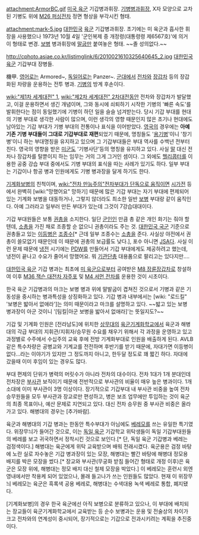 attachment:ArmorBC.gif
[[미국 육군]] 기갑병과휘장. [[기병]]병과휘장, X자 모양으로 교차된 기병도 위에 [[M26 퍼싱]]전차 정면 형상을 부각시킨 형태.

attachment:mark-5.jpg
[[대한민국]] [[육군]] 기갑병과휘장. 초기에는 미 육군과 흡사한 휘장을 사용했으나 1973년 10월 4일 '군인복제 중 개정령(대통령령 제6567호)'에 의거 이 형태로 변경. [[보병]] 병과휘장에 [[기병|말굽]]만 붙여놓은 형태. ~~졸 성의없다.~~

http://cphoto.asiae.co.kr/listimglink/6/2010021610325640645_2.jpg
[[대한민국 육군]] 기갑부대 장병들.

機甲. [[영어]]로는 Armored~, [[독일어]]로는 Panzer~. [[군대]]에서 [[전차]]와 [[장갑차]] 등의 장갑화된 차량을 운용하는 전투 병과. [[기병]]의 방계 후손이다.

[[wiki:"제1차 세계대전" 1]], [[wiki:"제2차 세계대전" 2차대전]]동안 전차와 장갑차가 발달했고, 이걸 운용하면서 생긴 개념이며, 그와 동시에 쇠퇴하기 시작한 기병의 '빠른 속도'를 발휘한다는 점이 동일했기에 기병이 하던 일을 슬슬 넘겨받는다. 당시 기갑 부대를 현대의 기병 부대로 생각한 사람이 많으며, 이런 생각의 영향 때문인지 많은 초기나 현대에도 남아있는 기갑 부대가 기병 부대의 전통이나 표식을 이어받았다. [[영국]]의 경우에는 '''아예 기존 기병 부대들이 그대로 기갑부대로 재편'''되었기 때문에, 명칭들도 '[[용기병]]'이니 '창기병'이니 하는 부대명칭을 유지하고 있으며 그 기갑부대들은 부대 역사를 수백년 전부터 친다. 영국의 영향을 받은 [[미군]]도 '기병사단'등의 명칭을 유지하고 있다. 사실 [[말]] 대신 전차나 장갑차를 탈뿐이지 하는 임무는 거의 그게 그거인 셈이다. 그 외에도 [[헬리콥터]]를 이용한 공중 강습 부대 중에서도 기병 부대의 표식을 따는 사례가 있기도 하다. 일부 부대는 기갑이나 항공 병과 인원에게도 기병 병과장을 달게 하기도 한다.

[[기계화보병]]의 친척이며, [[wiki:"전차 만능주의"전차부대가 단독으로 움직이면]] [[시가전]] 등에서 완벽히 [wiki:"망했어요" 망하기] 때문에 많은 기갑 부대는 자기 부대에 편제되어 있는 기계화 보병을 대동하거나, 그렇지 않더라도 최소한 일반 [[보병]] 부대랑 같이 움직인다. 아예 그러라고 일부러 만든 부대가 있는데 그것이 7강습대대이다.

기갑 부대원들은 보통 [[권총]]을 소지한다. 일단 [[군인]]인 만큼 총 같은 개인 화기는 줘야 할텐데, [[소총]]을 가진 채로 조종할 순 없으니 권총이라도 주는 것. [[대한민국 국군]] 기준으로 권총들고 있는 [[이등병]]은 [[조종수]][* 근데 일부 조종수는 [[소총]]을 준다. 사실상 야전에서 권총이 쓸모없기 때문인데 이 때문에 권총의 보급률도 낮다.], 포수 아니면 [[JSA]]다. 사실 이런 문제 때문에 [[냉전]] 시기에는 [[PDW]]를 만들어서 기갑 부대에게도 제공하려고 했는데, 냉전이 끝나고 수요가 줄어서 망했어요. 뭐 [[기관단총]] 대용품으로 팔리고는 있다지만….

[[대한민국 육군]] 기갑 병과는 최초에 [[미 육군]]으로부터 공여받은 [[M8|M8 장륜장갑차]]로 창설하여 이후 [[M36 잭슨|M36 잭슨 대전차 자주포]] 및 [[M4|M4 셔먼 전차]]를 운용한 것이 시초이다.

한국 육군 기갑병과의 마크는 보병 병과 위에 말발굽이 겹쳐진 것으로서 기병과 같은 기동성을 중시하는 병과특성을 상징화하고 있다. 기갑 병과 내부에서는 [wiki: "로드킬" '보병은 밟아서 없애라']는 의미 때문이라고 마크를 설명하고 있다. ~~밟고 있는 보병 병과장이 아군 것이니 '[팀킬|아군 보병을 밟아서 없애라]'는 뜻일지도?~~

기갑 및 기계화 인원은 [전라남도]에 위치한 [[상무대]]의 [[육군기계화학교]]에서 육군과 해병대의 각급 부대의 지휘관/지휘자/승무원 수요를 채우기 위해서 각 과정을 운영하고 있고 과정별로 수주에서 수십주의 교육 후에 전방 기계화부대로 인원을 배출하게 된다. AVLB 같은 특수차량은 공병교와 기계교를 전전하며 후반기를 받기 때문에, 자대가면 이등병이 없다...라는 이야기가 있지만 그 정도까지 아니고, 한두달 정도로 꽤 짧긴 하다. 자대에 갔을때 이미 후임이 있는 경우도 많다.

부대 편제의 단위가 병력의 머릿수가 아니라 전차의 대수이다. 전차 1대가 1개 분대인데 전차장은 [[부사관]] 보직이기 때문에 전반적으로 부사관의 비율이 매우 높은 병과이다. 1개 소대에 이미 부사관이 3명 이상이다. 장기적으로 기갑부대 내 부사관 비중을 높여 전차 승무원들을 모두 부사관과 장교로만 편성하고, 병은 보조 업무에만 투입하는 것이 육군의 최종 목표이나, 예산 문제로 지연되고 있다. 대신 전차 승무원 중 부사관 비중은 올라가고 있다. 해병대의 경우는 [추가바람].

육군과 해병대의 기갑 병과는 한동안 특수부대가 아님에도 [[베레모]]를 쓰는 유일한 특기였다. 위장무늬가 들어간 것으로, 이는 [[독일 육군]] 기갑학교 위탁생들이 독일 기갑부대원들의 베레를 보고 귀국하면서 정착시킨 것으로 보인다.[* 단, 독일 육군 기갑병과 베레는 검정색이다.] 해병대는 육군에게 위탁 교육받으며 배워 전래시켰다. 육군용은 검정 바탕에 노란 실로 자수놓은 기갑 병과장이 있는 모장, 해병대는 빨간 바탕에 해병대 정모용 배지를 박은 모장을 썼다.[* 장교와 부사관(무궁화 받침 들어간 형태로 개정 이후)은 육군은 모장 위에, 해병대는 정모 배지 대신 철제 모장을 박았다.] 이 베레모는 훈련시 외엔 영내에서만 착용케 되어 있었으나, 몰래 들고나가 쓰는 인원들도 많았다. 현재 이 위장무늬 베레모는 육군은 흑록색 공용 베레로, 해병대는 수색대용 녹색 베레로 통합, 폐지됐다.

[기계화보병]의 경우 한국 육군에선 아직 보병으로 분류하고 있으나, 이 부대에 배치되는 장교들이 육군기계화학교에서 교육받는 등 순수 보병과는 운용 및 전술상의 차이가 크고 전차와의 연계성이 중시되어, 장기적으로는 기갑으로 전과시키려는 계획을 추진중이다.

